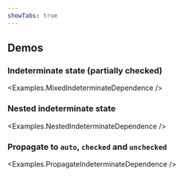```yaml
---
showTabs: true
---
```



## Demos

### Indeterminate state (partially checked)

<Examples.MixedIndeterminateDependence />

### Nested indeterminate state

<Examples.NestedIndeterminateDependence />

### Propagate to `auto`, `checked` and `unchecked`

<Examples.PropagateIndeterminateDependence />
